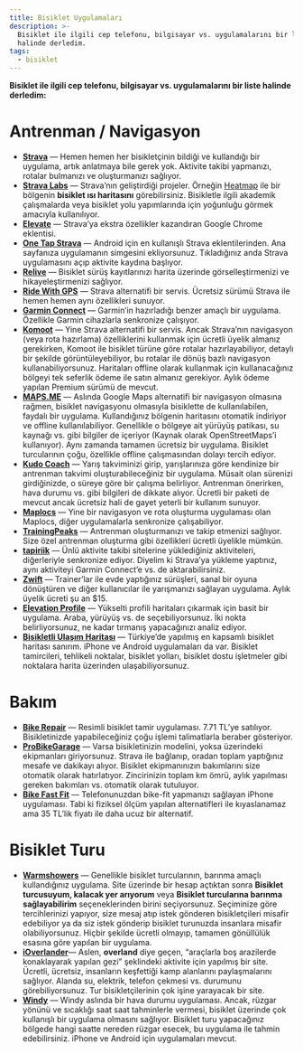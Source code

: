 ```yaml
---
title: Bisiklet Uygulamaları
description: >-
  Bisiklet ile ilgili cep telefonu, bilgisayar vs. uygulamalarını bir liste
  halinde derledim.
tags:
  - bisiklet
---
```



**Bisiklet ile ilgili cep telefonu, bilgisayar vs. uygulamalarını bir liste halinde derledim:**

# Antrenman / Navigasyon

* **[Strava](https://strava.com/)** — Hemen hemen her bisikletçinin bildiği ve kullandığı bir uygulama, artık anlatmaya bile gerek yok. Aktivite takibi yapmanızı, rotalar bulmanızı ve oluşturmanızı sağlıyor.
* **[Strava Labs](http://labs.strava.com/)** — Strava’nın geliştirdiği projeler. Örneğin [Heatmap](https://www.strava.com/heatmap#12.08/28.57599/41.00943/hot/all) ile bir bölgenin **bisiklet ısı haritasını** görebilirsiniz. Bisikletle ilgili akademik çalışmalarda veya bisiklet yolu yapımlarında için yoğunluğu görmek amacıyla kullanılıyor.
* **[Elevate](https://chrome.google.com/webstore/detail/elevate-for-strava/dhiaggccakkgdfcadnklkbljcgicpckn)** — Strava’ya ekstra özellikler kazandıran Google Chrome eklentisi.
* **[One Tap Strava](https://play.google.com/store/apps/details?id=com.onetapstrava\&hl=tr)** — Android için en kullanışlı Strava eklentilerinden. Ana sayfanıza uygulamanın simgesini ekliyorsunuz. Tıkladığınız anda Strava uygulamasını açıp aktivite kaydına başlıyor.
* **[Relive](https://www.relive.cc/)** — Bisiklet sürüş kayıtlarınızı harita üzerinde görselleştirmenizi ve hikayeleştirmenizi sağlıyor.
* **[Ride With GPS](https://ridewithgps.com/)** — Strava alternatifi bir servis. Ücretsiz sürümü Strava ile hemen hemen aynı özellikleri sunuyor.
* **[Garmin Connect](https://connect.garmin.com/)** — Garmin’in hazırladığı benzer amaçlı bir uygulama. Özellikle Garmin cihazlarla senkronize çalışıyor.
* **[Komoot](https://www.komoot.com/)** — Yine Strava alternatifi bir servis. Ancak Strava’nın navigasyon (veya rota hazırlama) özelliklerini kullanmak için ücretli üyelik almanız gerekirken, Komoot ile bisiklet türüne göre rotalar hazırlayabiliyor, detaylı bir şekilde görüntüleyebiliyor, bu rotalar ile dönüş bazlı navigasyon kullanabiliyorsunuz. Haritaları offline olarak kullanmak için kullanacağınız bölgeyi tek seferlik ödeme ile satın almanız gerekiyor. Aylık ödeme yapılan Premium sürümü de mevcut.
* **[MAPS.ME](https://play.google.com/store/apps/details?id=com.mapswithme.maps.pro)** — Aslında Google Maps alternatifi bir navigasyon olmasına rağmen, bisiklet navigasyonu olmasıyla bisiklette de kullanılabilen, faydalı bir uygulama. Kullandığınız bölgenin haritasını otomatik indiriyor ve offline kullanılabiliyor. Genellikle o bölgeye ait yürüyüş patikası, su kaynağı vs. gibi bilgiler de içeriyor (Kaynak olarak OpenStreetMaps’i kullanıyor). Aynı zamanda tamamen ücretsiz bir uygulama. Bisiklet turcularının çoğu, özellikle offline çalışmasından dolayı tercih ediyor.
* **[Kudo Coach](https://www.kudo.coach/)** — Yarış takviminizi girip, yarışlarınıza göre kendinize bir antrenman takvimi oluşturabileceğiniz bir uygulama. Müsait olan sürenizi girdiğinizde, o süreye göre bir çalışma belirliyor. Antrenman önerirken, hava durumu vs. gibi bilgileri de dikkate alıyor. Ücretli bir paketi de mevcut ancak ücretsiz hali de gayet yeterli bir kullanım sunuyor.
* **[Maplocs](https://play.google.com/store/apps/details?id=abhiank.maplocs\&hl=tr)** — Yine bir navigasyon ve rota oluşturma uygulaması olan Maplocs, diğer uygulamalarla senkronize çalışabiliyor.
* **[TrainingPeaks](https://www.trainingpeaks.com/)** — Antrenman oluşturmanızı ve takip etmenizi sağlıyor. Size özel antrenman oluşturma gibi özellikleri ücretli üyelikle mümkün.
* **[tapiriik](https://tapiriik.com/)** — Ünlü aktivite takibi sitelerine yüklediğiniz aktiviteleri, diğerleriyle senkronize ediyor. Diyelim ki Strava’ya yükleme yaptınız, aynı aktiviteyi Garmin Connect’e vs. de aktarabilirsiniz.
* **[Zwift](https://zwift.com/)** — Trainer’lar ile evde yaptığınız sürüşleri, sanal bir oyuna dönüştüren ve diğer kullanıcılar ile yarışmanızı sağlayan uygulama. Aylık üyelik ücreti şu an $15.
* **[Elevation Profile](https://play.google.com/store/apps/details?id=com.shasha.elevationprofile)** — Yükselti profili haritaları çıkarmak için basit bir uygulama. Araba, yürüyüş vs. de seçebiliyorsunuz. İki nokta belirliyorsunuz, ne kadar tırmanış yapacağınızı analiz ediyor.
* **[Bisikletli Ulaşım Haritası](https://bisikletliulasim.com/harita.html)** — Türkiye’de yapılmış en kapsamlı bisiklet haritası sanırım. iPhone ve Android uygulamaları da var. Bisiklet tamircileri, tehlikeli noktalar, bisiklet yolları, bisiklet dostu işletmeler gibi noktalara harita üzerinden ulaşabiliyorsunuz.

# Bakım

* **[Bike Repair](https://play.google.com/store/apps/details?id=com.atomicsoftwares.bikerepair\&hl=tr\&pageId=none)** — Resimli bisiklet tamir uygulaması. 7.71 TL’ye satılıyor. Bisikletinizde yapabileceğiniz çoğu işlemi talimatlarla beraber gösteriyor.
* **[ProBikeGarage](https://www.probikegarage.com/)** — Varsa bisikletinizin modelini, yoksa üzerindeki ekipmanları giriyorsunuz. Strava ile bağlanıp, oradan toplam yaptığınız mesafe ve dakikayı alıyor. Bisiklet ekipmanınızın bakımlarını size otomatik olarak hatırlatıyor. Zincirinizin toplam km ömrü, aylık yapılması gereken bakımları vs. otomatik olarak tutuluyor.
* **[Bike Fast Fit](https://apps.apple.com/tr/app/bike-fast-fit/id710935084)** — Telefonunuzdan bike-fit yapmanızı sağlayan iPhone uygulaması. Tabi ki fiziksel ölçüm yapılan alternatifleri ile kıyaslanamaz ama 35 TL’lik fiyatı ile daha ucuz bir alternatif.

# Bisiklet Turu

* **[Warmshowers](https://warmshowers.org/)** — Genellikle bisiklet turcularının, barınma amaçlı kullandığınız uygulama. Site üzerinde bir hesap açtıktan sonra **Bisiklet turcusuyum, kalacak yer arıyorum** veya **Bisiklet turcularına barınma sağlayabilirim** seçeneklerinden birini seçiyorsunuz. Seçiminize göre tercihlerinizi yapıyor, size mesaj atıp istek gönderen bisikletçileri misafir edebiliyor ya da siz istek gönderip bisiklet turunuzda insanlara misafir olabiliyorsunuz. Hiçbir şekilde ücretli olmayıp, tamamen gönüllülük esasına göre yapılan bir uygulama.
* **[iOverlander](http://ioverlander.com/)**— Aslen, **overland** diye geçen, “araçlarla boş arazilerde konaklayarak yapılan gezi” şeklindeki aktivite için yapılmış bir site. Ücretli, ücretsiz, insanların keşfettiği kamp alanlarını paylaşmalarını sağlıyor. Alanda su, elektrik, telefon çekmesi vs. durumunu görebiliyorsunuz. Tur bisikletçilerinin çok işine yarayacak bir site.
* **[Windy](https://www.windy.com/)** — Windy aslında bir hava durumu uygulaması. Ancak, rüzgar yönünü ve sıcaklığı saat saat tahminlerle vermesi, bisiklet üzerinde çok kullanışlı bir uygulama olmasını sağlıyor. Bisiklet turu yapacağınız bölgede hangi saatte nereden rüzgar esecek, bu uygulama ile tahmin edebilirsiniz. iPhone ve Android için uygulamaları mevcut.
